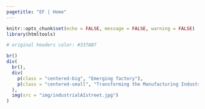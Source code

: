 ```yaml
---
pagetitle: "EF | Home"
---
```


```r
knitr::opts_chunk$set(echo = FALSE, message = FALSE, warning = FALSE)
library(htmltools)

# original headers color: #337AB7
```

```r
br()
div(
  br(),
  div(
    p(class = "centered-big", "Emerging factory"),
    p(class = "centered-small", "Transforming the Manufacturing Industry with AI")
  ),
  img(src = "img/industrialAIstreet.jpg")
)
```


